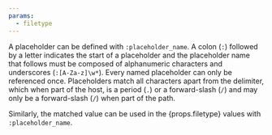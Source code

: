 ```yaml
---
params:
  - filetype
---
```



A placeholder can be defined with `:placeholder_name`. A colon (`:`) followed by a letter indicates the start of a placeholder and the placeholder name that follows must be composed of alphanumeric characters and underscores (`:[A-Za-z]\w*`). Every named placeholder can only be referenced once. Placeholders match all characters apart from the delimiter, which when part of the host, is a period (`.`) or a forward-slash (`/`) and may only be a forward-slash (`/`) when part of the path.

Similarly, the matched value can be used in the {props.filetype} values with `:placeholder_name`.
